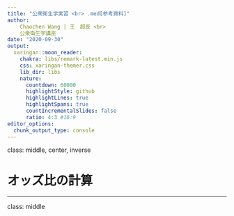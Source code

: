 ```yaml
---
title: "公衆衛生学実習 <br> .med[参考資料]"
author: 
    Chaochen Wang | 王　超辰 <br>
    公衆衛生学講座
date: "2020-09-30"
output:
  xaringan::moon_reader:
    chakra: libs/remark-latest.min.js
    css: xaringan-themer.css
    lib_dir: libs
    nature:
      countdown: 60000
      highlightStyle: github
      highlightLines: true
      highlightSpans: true
      countIncrementalSlides: false
      ratio: 4:3 #16:9
editor_options: 
  chunk_output_type: console
---
```


class: middle, center, inverse

# オッズ比の計算

---
class: middle